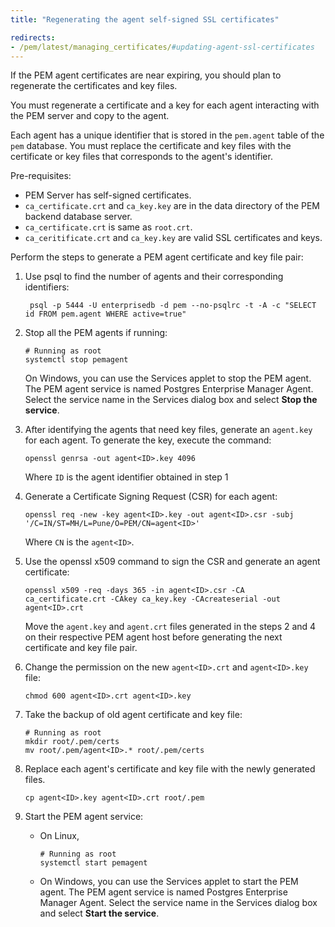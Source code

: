 ```yaml
---
title: "Regenerating the agent self-signed SSL certificates"

redirects:
- /pem/latest/managing_certificates/#updating-agent-ssl-certificates
---
```


If the PEM agent certificates are near expiring, you should plan to regenerate the certificates and key files.

You must regenerate a certificate and a key for each agent interacting with the PEM server and copy to the agent.

Each agent has a unique identifier that is stored in the `pem.agent` table of the `pem` database. You must replace the certificate and key files with the certificate or key files that corresponds to the agent's identifier. 

Pre-requisites:
- PEM Server has self-signed certificates.
- `ca_certificate.crt` and `ca_key.key` are in the data directory of the PEM backend database server.
- `ca_certificate.crt` is same as `root.crt`.
- `ca_ceritificate.crt` and `ca_key.key` are valid SSL certificates and keys. 

Perform the steps to generate a PEM agent certificate and key file pair:

1. Use psql to find the number of agents and their corresponding identifiers:

   ```shell
    psql -p 5444 -U enterprisedb -d pem --no-psqlrc -t -A -c "SELECT id FROM pem.agent WHERE active=true"
    ```

1. Stop all the PEM agents if running:

   ```shell
   # Running as root
   systemctl stop pemagent
   ```

   On Windows, you can use the Services applet to stop the PEM agent. The PEM agent service is named Postgres Enterprise Manager Agent. Select the service name in the Services dialog box and select **Stop the service**.

1. After identifying the agents that need key files, generate an `agent.key` for each agent. To generate the key, execute the command:

    ```shell
    openssl genrsa -out agent<ID>.key 4096
   ```
   
   Where `ID` is the agent identifier obtained in step 1

1. Generate a Certificate Signing Request (CSR) for each agent:

   ```shell
   openssl req -new -key agent<ID>.key -out agent<ID>.csr -subj '/C=IN/ST=MH/L=Pune/O=PEM/CN=agent<ID>'
   ```
   
   Where `CN` is the `agent<ID>`.

1. Use the openssl x509 command to sign the CSR and generate an agent certificate:

   ```shell
   openssl x509 -req -days 365 -in agent<ID>.csr -CA ca_certificate.crt -CAkey ca_key.key -CAcreateserial -out agent<ID>.crt
   ```

   Move the `agent.key` and `agent.crt` files generated in the steps 2 and 4 on their respective PEM agent host before generating the next certificate and key file pair.

1. Change the permission on the new `agent<ID>.crt` and `agent<ID>.key` file:

   ```shell
   chmod 600 agent<ID>.crt agent<ID>.key
   ```

1. Take the backup of old agent certificate and key file:

   ```shell
   # Running as root
   mkdir root/.pem/certs
   mv root/.pem/agent<ID>.* root/.pem/certs
   ```

1. Replace each agent's certificate and key file with the newly generated files. 
   
   ```shell
   cp agent<ID>.key agent<ID>.crt root/.pem
   ```

1. Start the PEM agent service:

   - On Linux,

     ```shell
     # Running as root
     systemctl start pemagent
     ```

    - On Windows, you can use the Services applet to start the PEM agent. The PEM agent service is named Postgres Enterprise Manager Agent. Select the service name in the Services dialog box and select **Start the service**.


